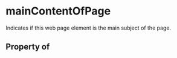 # mainContentOfPage

Indicates if this web page element is the main subject of the page.

## Property of



